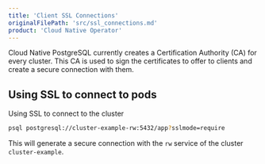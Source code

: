 ```yaml
---
title: 'Client SSL Connections'
originalFilePath: 'src/ssl_connections.md'
product: 'Cloud Native Operator'
---
```


Cloud Native PostgreSQL currently creates a Certification Authority (CA) for
every cluster. This CA is used to sign the certificates to offer to clients
and create a secure connection with them.

## Using SSL to connect to pods

Using SSL to connect to the cluster

```sh
psql postgresql://cluster-example-rw:5432/app?sslmode=require
```

This will generate a secure connection with the `rw` service of the cluster
`cluster-example`.
